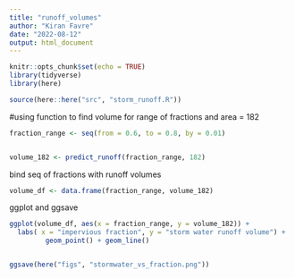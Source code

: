 ```yaml
---
title: "runoff_volumes"
author: "Kiran Favre"
date: "2022-08-12"
output: html_document
---
```


```r
knitr::opts_chunk$set(echo = TRUE)
library(tidyverse)
library(here)
```

```r
source(here::here("src", "storm_runoff.R"))
```

#using function to find volume for range of fractions and area = 182
```r
fraction_range <- seq(from = 0.6, to = 0.8, by = 0.01)


volume_182 <- predict_runoff(fraction_range, 182)

```

bind seq of fractions with runoff volumes
```r
volume_df <- data.frame(fraction_range, volume_182)
```


ggplot and ggsave
```r
ggplot(volume_df, aes(x = fraction_range, y = volume_182)) +
  labs( x = "impervious fraction", y = "storm water runoff volume") +
         geom_point() + geom_line()


ggsave(here("figs", "stormwater_vs_fraction.png"))
```


